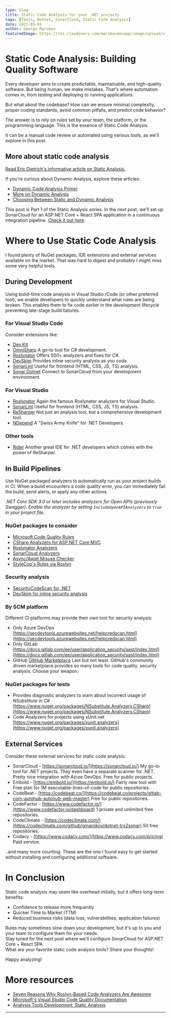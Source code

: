 ```yaml
---
type: blog
title: Static Code Analysis for your .NET projects
tags: [Tools, Dotnet, SonarCloud, Static Code Analysis]
date: 2021-05-01
author: Georgi Marokov
featuredImage: https://res.cloudinary.com/marokovdevapp/image/upload/v1697569642/Blogs/static-code-analysis.webp
---
```


# Static Code Analysis: Building Quality Software

Every developer aims to create predictable, maintainable, and high-quality software. But being human, we make mistakes.
That's where automation comes in, from testing and deploying to running applications.

But what about the codebase? How can we ensure minimal complexity, proper coding standards, avoid common pitfalls, and
predict code behavior?

The answer is to rely on rules set by your team, the platform, or the programming language. This is the essence of
Static Code Analysis.

It can be a manual code review or automated using various tools, as we'll explore in this post.

## More about static code analysis

[Read Eric Dietrich's informative article on Static Analysis.](https://blog.ndepend.com/static-analysis-explanation-everyone/)

If you're curious about Dynamic Analysis, explore these articles:

- [Dynamic Code Analysis Primer](https://securityboulevard.com/2021/02/dynamic-code-analysis-a-primer/)
- [More on Dynamic Analysis](https://github.com/analysis-tools-dev/dynamic-analysis)
- [Choosing Between Static and Dynamic Analysis](https://www.overops.com/blog/static-vs-dynamic-code-analysis-how-to-choose-between-them/)

This post is Part 1 of the Static Analysis series. In the next post, we'll set up SonarCloud for an ASP.NET Core + React
SPA application in a continuous integration pipeline.
[Check it out here](/blogs/2021/06/analyze-aspnet-react-in-sonarcloud/).

# Where to Use Static Code Analysis

I found plenty of NuGet packages, IDE extensions and external services available on the market. That was hard to digest
and probably I might miss some very helpful tools.

## During Development

Using build-time code analysis in Visual Studio /Code (or other preferred tool), we enable developers to quickly
understand what rules are being broken. This enables them to fix code earlier in the development lifecycle preventing
late-stage build failures.

### For Visual Studio Code

Consider extensions like:

- [Dev Kit](https://marketplace.visualstudio.com/items?itemName=ms-dotnettools.csdevkit)
- [OmniSharp](https://github.com/OmniSharp/omnisharp-roslyn) A go-to tool for C# development.
- [Roslynator](https://github.com/JosefPihrt/Roslynator) Offers 500+ analyzers and fixes for C#.
- [DevSkim](https://github.com/microsoft/devskim) Provides inline security analysis as you code.
- [SonarLint](https://www.sonarsource.com/products/sonarlint/features/vs-code/) Useful for frontend (HTML, CSS, JS, TS)
  analysis.
- [Sonar Dotnet](https://github.com/yagoluiz/sonar-dotnet-vscode/) Connect to SonarCloud from your development
  environment.

### For Visual Studio

- [Roslynator](https://github.com/JosefPihrt/Roslynator) Again the famous Roslynator analyzers for Visual Studio.
- [SonarLint](https://www.sonarsource.com/products/sonarlint/features/visual-studio/) Useful for frontend (HTML, CSS,
  JS, TS) analysis.
- [ReSharper](https://www.jetbrains.com/resharper/) Not just an analysis tool, but a comprehensive development tool.
- [NDepend](https://www.ndepend.com/) A "Swiss Army Knife" for .NET Developers.

### Other tools

- [Rider](https://www.jetbrains.com/rider/) Another great IDE for .NET developers which comes with the power of
  ReSharper.

## In Build Pipelines

Use NuGet packaged analyzers to automatically run as your project builds in CI. When a build encounters a code quality
error, you can immediately fail the build, send alerts, or apply any other actions.

_.NET Core SDK 3.0 or later includes analyzers for Open APIs (previously Swagger). Enable the analyzer by setting
`IncludeOpenAPIAnalyzers` to `true` in your project file._

### NuGet packages to consider

- [Microsoft Code Quality Rules](https://www.nuget.org/packages/Microsoft.CodeAnalysis.NetAnalyzers/)
- [CSharp Analyzers for ASP.NET Core MVC](https://www.nuget.org/packages/Microsoft.AspNetCore.Mvc.Api.Analyzers)
- [Roslynator Analyzers](https://www.nuget.org/packages/Roslynator.Analyzers)
- [SonarCloud Analyzers](https://www.nuget.org/packages/SonarAnalyzer.CSharp/)
- [Async/Await Misuse Checker](https://www.nuget.org/packages/AsyncFixer)
- [StyleCop's Rules via Roslyn](https://www.nuget.org/packages/StyleCop.Analyzers/)

### Security analysis

- [SecurityCodeScan for .NET](https://www.nuget.org/packages/SecurityCodeScan.VS2019/)
- [DevSkim for inline security analysis](https://www.nuget.org/packages/Microsoft.CST.DevSkim/)

### By SCM platform

Different CI platforms may provide their own tool for security analysis:

- Only Azure DevOps
  [https://secdevtools.azurewebsites.net/helpcredscan.html](https://secdevtools.azurewebsites.net/helpcredscan.html)
- Only GitLab
  [https://docs.gitlab.com/ee/user/application_security/sast/index.html](https://docs.gitlab.com/ee/user/application_security/sast/index.html)
- GitHub [GitHub Marketplace](https://github.com/marketplace?category=code-quality&type=apps) Last but not least.
  GitHub's community driven marketplace provides so many tools for code quality, security analysis. Choose your weapon.

### NuGet packages for tests

- Provides diagnostic analyzers to warn about incorrect usage of NSubstitute in C#
  [https://www.nuget.org/packages/NSubstitute.Analyzers.CSharp](https://www.nuget.org/packages/NSubstitute.Analyzers.CSharp)
- Code Analyzers for projects using xUnit.net
  [https://www.nuget.org/packages/xunit.analyzers](https://www.nuget.org/packages/xunit.analyzers)

## External Services

Consider these external services for static code analysis:

- SonarCloud - [https://sonarcloud.io/](https://sonarcloud.io/) My go-to tool for .NET projects. They even have a
  separate scanner for .NET. Pretty nice integration with Azure DevOps. Free for public projects.
- Embold - [https://embold.io/](https://embold.io/) Fairly new tool with Free plan for 1M executable-lines-of-code for
  public repositories.
- CodeBeat - [https://codebeat.co/](https://codebeat.co/projects/gitlab-com-autohub-autohub-web-master) Free for public
  repositories.
- CodeFactor - [https://www.codefactor.io/](https://www.codefactor.io/dashboard) 1 private and unlimited free
  repositories.
- CodeClimate - [https://codeclimate.com/](https://codeclimate.com/github/gmarokov/dotnet-trx2sonar) 50 free
  repositories.
- Codacy - [https://www.codacy.com/](https://www.codacy.com/pricing) Paid service.

..and many more counting. These are the one I found easy to get started without installing and configuring additional
software.

# In Conclusion

Static code analysis may seem like overhead initially, but it offers long-term benefits:

- Confidence to release more frequently
- Quicker Time to Market (TTM)
- Reduced business risks (data loss, vulnerabilities, application failures)

Rules may sometimes slow down your development, but it's up to you and your team to configure them for your needs.  
Stay tuned for the next post where we'll configure SonarCloud for ASP.NET Core + React SPA.  
What are your favorite static code analysis tools? Share your thoughts!

Happy analyzing!

# More resources

- [Seven Reasons Why Roslyn-Based Code Analyzers Are Awesome](https://blog.tdwright.co.uk/2018/12/10/seven-reasons-that-roslyn-based-code-analysers-are-awesome/?preview=true)
- [Microsoft's Visual Studio Code Quality Documentation](https://docs.microsoft.com/en-us/visualstudio/code-quality/?view=vs-2019)
- [Analysis Tools Development: Static Analysis](https://github.com/analysis-tools-dev/static-analysis)

---
